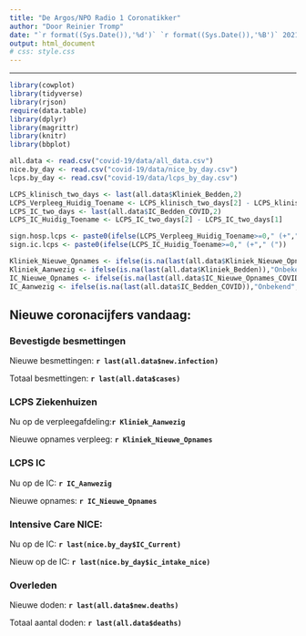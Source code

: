 ```yaml
---
title: "De Argos/NPO Radio 1 Coronatikker"
author: "Door Reinier Tromp"
date: "`r format((Sys.Date()),'%d')` `r format((Sys.Date()),'%B')` 2021"
output: html_document
# css: style.css
---
```

***  
```r
library(cowplot)
library(tidyverse)
library(rjson)
require(data.table)
library(dplyr)
library(magrittr)
library(knitr)
library(bbplot)
```


```r

all.data <- read.csv("covid-19/data/all_data.csv")
nice.by_day <- read.csv("covid-19/data/nice_by_day.csv")
lcps.by_day <- read.csv("covid-19/data/lcps_by_day.csv")

LCPS_klinisch_two_days <- last(all.data$Kliniek_Bedden,2)
LCPS_Verpleeg_Huidig_Toename <- LCPS_klinisch_two_days[2] - LCPS_klinisch_two_days[1]
LCPS_IC_two_days <- last(all.data$IC_Bedden_COVID,2)
LCPS_IC_Huidig_Toename <- LCPS_IC_two_days[2] - LCPS_IC_two_days[1]

sign.hosp.lcps <- paste0(ifelse(LCPS_Verpleeg_Huidig_Toename>=0," (+"," ("))
sign.ic.lcps <- paste0(ifelse(LCPS_IC_Huidig_Toename>=0," (+"," ("))

Kliniek_Nieuwe_Opnames <- ifelse(is.na(last(all.data$Kliniek_Nieuwe_Opnames_COVID)),"Onbekend",last(all.data$Kliniek_Nieuwe_Opnames_COVID))
Kliniek_Aanwezig <- ifelse(is.na(last(all.data$Kliniek_Bedden)),"Onbekend",paste0(format(last(all.data$Kliniek_Bedden),decimal.mark = ",",big.mark =".",big.interval = 3),sign.hosp.lcps,LCPS_Verpleeg_Huidig_Toename))
IC_Nieuwe_Opnames <- ifelse(is.na(last(all.data$IC_Nieuwe_Opnames_COVID)),"Onbekend",last(all.data$IC_Nieuwe_Opnames_COVID))
IC_Aanwezig <- ifelse(is.na(last(all.data$IC_Bedden_COVID)),"Onbekend",paste0(last(all.data$IC_Bedden_COVID),sign.ic.lcps,LCPS_IC_Huidig_Toename))

```

## Nieuwe coronacijfers vandaag:

### Bevestigde besmettingen
Nieuwe besmettingen: **`r last(all.data$new.infection)`**

Totaal besmettingen: **`r last(all.data$cases)`**

### LCPS Ziekenhuizen
Nu op de verpleegafdeling:**`r Kliniek_Aanwezig `**

Nieuwe opnames verpleeg: **`r Kliniek_Nieuwe_Opnames `**

### LCPS IC
Nu op de IC: **`r IC_Aanwezig `**

Nieuwe opnames: **`r IC_Nieuwe_Opnames `**

### Intensive Care NICE:
Nu op de IC: **`r last(nice.by_day$IC_Current)`** 

Nieuw op de IC: **`r last(nice.by_day$ic_intake_nice)`**

### Overleden
Nieuwe doden: **`r last(all.data$new.deaths)`**

Totaal aantal doden: **`r last(all.data$deaths)`**




